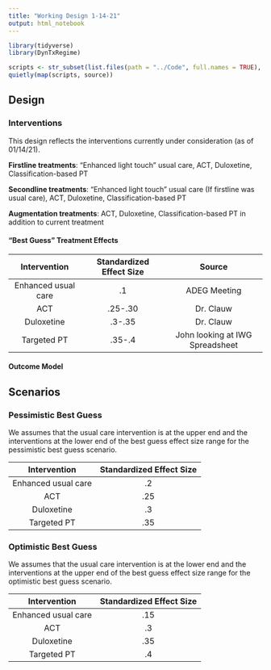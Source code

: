```yaml
---
title: "Working Design 1-14-21"
output: html_notebook
---
```


```r
library(tidyverse)
library(DynTxRegime)

scripts <- str_subset(list.files(path = "../Code", full.names = TRUE), ".R$")
quietly(map(scripts, source))
```



## Design

### Interventions

This design reflects the interventions currently under consideration (as of 01/14/21). 

**Firstline treatments**: "Enhanced light touch" usual care, ACT, Duloxetine, Classification-based PT

**Secondline treatments**: "Enhanced light touch" usual care (If firstline was usual care), ACT, Duloxetine, Classification-based PT

**Augmentation treatments**: ACT, Duloxetine, Classification-based PT in addition to current treatment

#### "Best Guess" Treatment Effects

| Intervention      | Standardized Effect Size | Source |
| :-----------: | :-----------: | :-----------: |
| Enhanced usual care      | .1       | ADEG Meeting  |
| ACT   | .25-.30        | Dr. Clauw |
| Duloxetine   | .3-.35        | Dr. Clauw |
| Targeted PT   | .35-.4        | John looking at IWG Spreadsheet |


#### Outcome Model

\begin{align*}
  \mathbb{E}[Y \vert H_2, A_2] = &\beta_{000} + X_1 \beta_{001} + X_2 \beta_{002} \\
  & + I(A_1 = SOC)(\beta_{010} + X_1 \beta_{011}) \\
  & + I(A_1 = Trt\_1)(\beta_{020} + X_1 \beta_{021}) \\
  & + I(A_1 = Trt\_2)(\beta_{030} + X_1 \beta_{031}) \\
  & + I(A_1 = Trt\_3)(\beta_{040} + X_1 \beta_{041}) \\
  & + I(A_2 = SOC)(\beta_{110} + X_1 \beta_{111} + I(A_1 = SOC) \beta_{112} + X_2 \beta_{113}) \\
  & + I(A_2 = Trt\_1)(\beta_{120} + X_1 \beta_{121} + I(A_1 = SOC) \beta_{122} + I(A_1 = Trt\_1) \beta_{123} + I(A_1 = Trt\_2) \beta_{124} + I(A_1 == Trt\_3) \beta_{125} + X_2 \beta_{126}) \\
  & + I(A_2 = Trt\_2)(\beta_{130} + X_1 \beta_{131} + I(A_1 = SOC) \beta_{132} + I(A_1 = Trt\_1) \beta_{133} + I(A_1 = Trt\_2) \beta_{134} + I(A_1 == Trt\_3) \beta_{135} + X_2 \beta_{136}) \\
  & + I(A_2 = Trt\_3)(\beta_{140} + X_1 \beta_{141} + I(A_1 = SOC) \beta_{142} + I(A_1 = Trt\_1) \beta_{143} + I(A_1 = Trt\_2) \beta_{144} + I(A_1 == Trt\_3) \beta_{145} + X_2 \beta_{146}) \\
  & + I(A_2 = Trt\_4)(\beta_{150} + X_1 \beta_{151} + I(A_1 = Trt\_1) \beta_{152} + I(A_1 = Trt\_2) \beta_{153} + I(A_1 = Trt\_3) \beta_{154} + X_2 \beta_{155})
\end{align*}

## Scenarios

### Pessimistic Best Guess

We assumes that the usual care intervention is at the upper end and the interventions at the lower end
of the best guess effect size range for the pessimistic best guess scenario. 

| Intervention      | Standardized Effect Size | 
| :-----------: | :-----------: | 
| Enhanced usual care      | .2  | 
| ACT   | .25       | 
| Duloxetine   | .3   | 
| Targeted PT   | .35  | 


### Optimistic Best Guess

We assumes that the usual care intervention is at the lower end and the interventions at the upper end
of the best guess effect size range for the optimistic best guess scenario. 


| Intervention      | Standardized Effect Size | 
| :-----------: | :-----------: | 
| Enhanced usual care      | .15  | 
| ACT   | .3       | 
| Duloxetine   | .35   | 
| Targeted PT   | .4  | 


